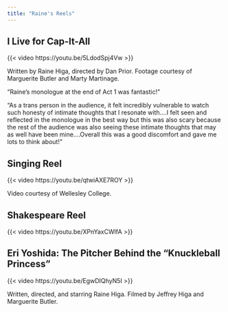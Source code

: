 ```yaml
---
title: "Raine's Reels"
---
```

## I Live for Cap-It-All

{{< video https://youtu.be/5LdodSpj4Vw >}}

Written by Raine Higa, directed by Dan Prior. Footage courtesy of Marguerite Butler and Marty Martinage.

“Raine’s monologue at the end of Act 1 was fantastic!”

“As a trans person in the audience, it felt incredibly vulnerable to watch such honesty of intimate thoughts that I resonate with....I felt seen and reflected in the monologue in the best way but this was also scary because the rest of the audience was also seeing these intimate thoughts that may as well have been mine....Overall this was a good discomfort and gave me lots to think about!”

## Singing Reel

{{< video https://youtu.be/qtwiAXE7ROY >}}

Video courtesy of Wellesley College.

## Shakespeare Reel

{{< video https://youtu.be/XPnYaxCWlfA >}}

## Eri Yoshida: The Pitcher Behind the "Knuckleball Princess"

{{< video https://youtu.be/EgwDIQhyN5I >}}

Written, directed, and starring Raine Higa. Filmed by Jeffrey Higa and Marguerite Butler.
